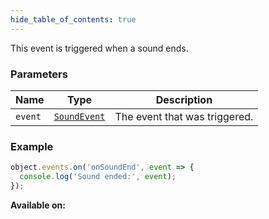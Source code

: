 ```yaml
---
hide_table_of_contents: true
---
```



This event is triggered when a sound ends.

### Parameters

| Name    | Type                                  | Description                   |
| ------- | ------------------------------------- | ----------------------------- |
| `event` | [`SoundEvent`](/sdk/types/SoundEvent) | The event that was triggered. |

### Example

```js
object.events.on('onSoundEnd', event => {
  console.log('Sound ended:', event);
});
```

**Available on:** <ClientTag />
